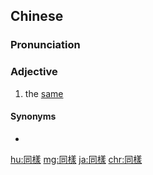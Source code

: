 {{also|同様}}
==Chinese==
{{zh-forms|s=同样}}

===Pronunciation===
{{zh-pron
|m=tóngyàng
|c=tung4 joeng6,tung4 joeng6-2
|mn=qz,tw,xm:tâng-iūⁿ/zz:tâng-iōⁿ/xm:tông-iūⁿ/zz:tông-iōⁿ
|cat=a
}}

===Adjective===
{{zh-adj}}

# the [[same]]

====Synonyms====
* {{zh-l|一樣}}

{{zh-cat|Elementary}}

[[hu:同樣]]
[[mg:同樣]]
[[ja:同樣]]
[[chr:同樣]]